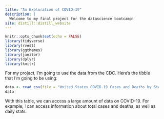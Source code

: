 ```yaml
---
title: "An Exploration of COVID-19"
description: |
  Welcome to my final project for the datascience bootcamp!
site: distill::distill_website
---
```


```r
knitr::opts_chunk$set(echo = FALSE)
library(tidyverse)
library(rvest)
library(ggthemes)
library(janitor)
library(dplyr)
library(knitr)
```
For my project, I'm going to use the data from the CDC. Here's the tibble that I'm going to be using:

```r

data <- read_csv(file = "United_States_COVID-19_Cases_and_Deaths_by_State_over_Time.csv", show_col_types = FALSE)
data
```

With this table, we can access a large amount of data on COVID-19. For example, I can access information about total cases and deaths, as well as daily stats.